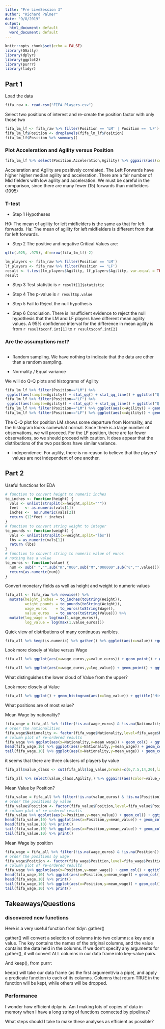 ```yaml
---
title: "Pre LiveSession 3"
author: "Richard Palmer"
date: "9/8/2019"
output:
  html_document: default
  word_document: default
---
```


```r
knitr::opts_chunk$set(echo = FALSE)
library(GGally)
library(dplyr)
library(ggplot2)
library(purrr)
library(tidyr)

```

## Part 1

Load the data 
```r
fifa_raw <- read.csv("FIFA Players.csv")
```

Select two positions of interest and re-create the position factor with only those two

```r
fifa_lm_lf <- fifa_raw %>% filter(Position == 'LM' | Position == 'LF')
fifa_lm_lf$Position <- droplevels(fifa_lm_lf$Position)
fifa_lm_lf$Position %>% summary()
```

### Plot Acceleration and Agility versus Position
```r
fifa_lm_lf %>% select(Position,Acceleration,Agility) %>% ggpairs(aes(color=Position)) + ggtitle("Plot Accleration and Agility, separated by Position (LF or LM only)")
```

Acceleration and Agility are positively correlated.  The Left Forwards have higher higher median agility and acceleration.  There are a fair number of Mid fielders with low agility and acceleration.  We must be careful in the comparison, since there are many fewer (15) forwards than midfielders (1095)

### T-test

- Step 1 Hypotheses

H0: The mean of agility for left midfielders is the same as that for left forwards.
Ha: The mean of agility for left midfielders is different from that for left forwards.

- Step 2 The positive and negative Critical Values are:

```r
qt(c(.025, .975), df=nrow(fifa_lm_lf)-2) 
```

```r
lm_players <- fifa_raw %>% filter(Position == 'LM') 
lf_players <- fifa_raw %>% filter(Position == 'LF')
result <- t.test(lm_players$Agility, lf_players$Agility, var.equal = TRUE)
result
```

- Step 3 Test statistic is `r result[1]$statistic`

- Step 4 The p-value is `r result$p.value`

- Step 5 Fail to Reject the null hypothesis

- Step 6 Conclusion.  There is insufficient evidence to reject the null hypothesis that the LM and LF players have different mean agility values. A 95% confidence interval for the difference in mean agility is from `r result$conf.int[1]` to `r result$conf.int[2]`

### Are the assumptions met?

```r
```
- Random sampling.  We have nothing to indicate that the data are other than a random sampling.

- Normality / Equal variance

We will do Q-Q plots and histograms of Agility 

```r
fifa_lm_lf %>% filter(Position=="LM") %>%
 ggplot(aes(sample=Agility)) + stat_qq() + stat_qq_line() + ggtitle("Q-Q plot of Agility for LM")
fifa_lm_lf %>% filter(Position=="LF") %>%
 ggplot(aes(sample=Agility)) + stat_qq() + stat_qq_line() + ggtitle("Q-Q plot of Agility for LF")
fifa_lm_lf %>% filter(Position=="LM") %>% ggplot(aes(x=Agility)) + geom_histogram() + ggtitle("Histogram of Agility for LM") + xlim(40,100)
fifa_lm_lf %>% filter(Position=="LF") %>% ggplot(aes(x=Agility)) + geom_histogram() + ggtitle("Histogram of Agility for LF") + xlim(40,100)

```

The Q-Q plot for position LM shows some departure from Normality, and the histogram looks somewhat  normal.  Since there is a large number of observations, we will proceed.  For the LF position, there are far fewer observations, so we should proceed with caution.  It does appear that the distributions of the two positions have similar variance.

- independence.  For agility, there is no reason to believe that the players' values are not independent of one another.

## Part 2

Useful functions for EDA
```r
# function to convert height to numeric inches
to_inches <- function(height) {
  vals <- unlist(strsplit(x=height,split="'"))
  feet   <- as.numeric(vals[1])
  inches <-  as.numeric(vals[2])
  return (12*feet + inches)
}
# function to convert string weight to integer
to_pounds <- function(weight) {
  vals <- unlist(strsplit(x=weight,split="lbs"))
  lbs = as.numeric(vals[1])
  return (lbs)
}
# function to convert string to numeric value of euros
# nothing has a value 
to_euros <- function(value) {
  num <- sub(" ","",sub("K","000",sub("M","000000",sub("€","",value))))
  return(as.numeric(num))
}
```

Convert monetary fields as well as height and weight to numeric values
```r
fifa_all <- fifa_raw %>% rowwise() %>% 
  mutate(height_inches = to_inches(toString(Height)),
         weight_pounds = to_pounds(toString(Weight)),
         wage_euros    = to_euros(toString(Wage)),
         value_euros   = to_euros(toString(Value))) %>%
  mutate(log_wage = log(max(1,wage_euros)), 
         log_value = log(max(1,value_euros)))
```

Quick view of distributions of many continuous varibles.  

```r
fifa_all %>% keep(is.numeric) %>% gather() %>% ggplot(aes(x=value)) +geom_histogram() + facet_wrap(~key,scales="free") + geom_density()

```

Look more closely at Value versus Wage
```r
fifa_all %>% ggplot(aes(x=wage_euros,y=value_euros)) + geom_point() + ggtitle('Value versus Wage - absolute')

fifa_all %>% ggplot(aes(x=wage_euros,y=log_value)) + geom_point() + ggtitle("Log Value vs Wage")
```


What distinguishes the lower cloud of Value from the upper?

Look more closely at Value
```r
fifa_all %>% ggplot() + geom_histogram(aes(x=log_value)) + ggtitle("Histogram of Log Value")
```

What positions are of most value?

Mean Wage by nationality?
```r
fifa_wage = fifa_all %>% filter(!is.na(wage_euros) & !is.na(Nationality)) %>% group_by(Nationality) %>% summarise(mean_wage = mean(wage_euros)) %>% arrange(mean_wage) %>% print()
# order the nationalities
fifa_wage$Nationality <- factor(fifa_wage$Nationality,level=fifa_wage$Nationality[order(fifa_wage$mean_wage)])
# column plot of re-ordered results
fifa_wage %>% ggplot(aes(x=Nationality,y=mean_wage)) + geom_col() + ggtitle("Mean Wage by Nationality")
head(fifa_wage,10) %>% ggplot(aes(x=Nationality,y=mean_wage)) + geom_col() + ggtitle("Mean Wage by Nationality (low end)")
tail(fifa_wage,10) %>% ggplot(aes(x=Nationality,y=mean_wage)) + geom_col() + ggtitle("Mean Wage by Nationality (high end)")
```

it seems that there are three clusters of players by value
```r

fifa_all$value_class <- cut(fifa_all$log_value,breaks=c(0,7.5,14,20),labels=c("low","mid","high"))
```


```r
fifa_all %>% select(value_class,Agility,) %>% ggpairs(aes(color=value_class))
```

Mean Value by Position?
```r
fifa_value = fifa_all %>% filter(!is.na(value_euros) & !is.na(Position)) %>% group_by(Position) %>% summarise(mean_value = mean(value_euros)) %>% arrange(mean_value) %>% print()
# order the positions by value
fifa_value$Position <- factor(fifa_value$Position,level=fifa_value$Position[order(fifa_value$mean_value)])
# column plot of re-ordered results
fifa_value %>% ggplot(aes(x=Position,y=mean_value)) + geom_col() + ggtitle("Mean Value by position")
head(fifa_value,10) %>% ggplot(aes(x=Position,y=mean_value)) + geom_col() + ggtitle("Mean Value by Position (low end)")
head(fifa_value,10) %>% print()
tail(fifa_value,10) %>% ggplot(aes(x=Position,y=mean_value)) + geom_col() + ggtitle("Mean Value by Position (high end)")
tail(fifa_value,10) %>% print()
```

Mean Wage by position
```r
fifa_wage = fifa_all %>% filter(!is.na(wage_euros) & !is.na(Position)) %>% group_by(Position) %>% summarise(mean_wage = mean(wage_euros)) %>% arrange(mean_wage) %>% print()
# order the positions by wage
fifa_wage$Position <- factor(fifa_wage$Position,level=fifa_wage$Position[order(fifa_wage$mean_wage)])
# column plot of re-ordered results
fifa_wage %>% ggplot(aes(x=Position,y=mean_wage)) + geom_col() + ggtitle("Mean wage by position")
head(fifa_wage,10) %>% ggplot(aes(x=Position,y=mean_wage)) + geom_col() + ggtitle("Mean wage by Position (low end)")
head(fifa_wage,10) %>% print()
tail(fifa_wage,10) %>% ggplot(aes(x=Position,y=mean_wage)) + geom_col() + ggtitle("Mean wage by Position (high end)")
tail(fifa_wage,10) %>% print()
```

## Takeaways/Questions

### discovered new functions

Here is a very useful function from tidyr: gather()

gather() will convert a selection of columns into two columns: a key and a value. The key contains the names of the original columns, and the value contains the data held in the columns. If we don’t specify any arguments for gather(), it will convert ALL columns in our data frame into key-value pairs. 

And keep(), from purrr:

keep() will take our data frame (as the first argument/via a pipe), and apply a predicate function to each of its columns. Columns that return TRUE in the function will be kept, while others will be dropped. 

### Performance

I wonder how efficient dplyr is.  Am I making lots of copies of data in memory when I have a long string of functions connected by pipelines?

What steps should I take to make these analyses as efficient as possible?
